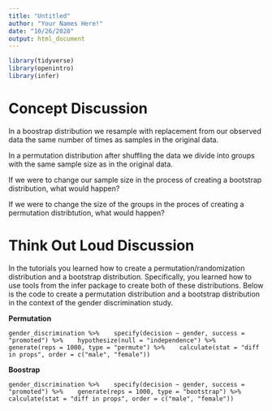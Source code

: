 ```yaml
---
title: "Untitled"
author: "Your Names Here!"
date: "10/26/2020"
output: html_document
---
```


```r
library(tidyverse)
library(openintro)
library(infer)
```

# Concept Discussion 

In a boostrap distribution we resample with replacement from our observed data the same number of times as samples in the original data. 

In a permutation distribution after shuffling the data we divide into groups with the same sample size as in the original data. 

If we were to change our sample size in the process of creating a bootstrap distribution, what would happen? 

If we were to change the size of the groups in the proces of creating a permutation distribtution, what would happen? 


# Think Out Loud Discussion

In the tutorials you learned how to create a permutation/randomization distribution and a bootstrap distribution. Specifically, you learned how to use tools from the infer package to create both of these distributions. Below is the code to create a permutation distribution and a bootstrap distribution in the context of the gender discrimination study. 

__Permutation__

`gender_discrimination %>% 
  specify(decision ~ gender, success = "promoted") %>% 
  hypothesize(null = "independence") %>% 
  generate(reps = 1000, type = "permute") %>% 
  calculate(stat = "diff in props", order = c("male", "female"))
`

__Boostrap__

`gender_discrimination %>% 
  specify(decision ~ gender, success = "promoted") %>% 
  generate(reps = 1000, type = "bootstrap") %>% 
  calculate(stat = "diff in props", order = c("male", "female"))
`
